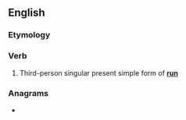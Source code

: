 ==English==

===Etymology===
{{suffix|run|eth|lang=en}}

===Verb===
{{head|en|verb form}}

# {{lb|en|archaic}} Third-person singular present simple form of '''[[run]]'''

===Anagrams===
* {{l|en|hunnert}}